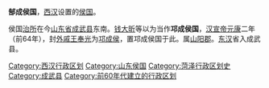 '''郜成侯国'''，[[西汉|西汉]]设置的[[侯国|侯国]]。

侯国[[治所|治所]]在今[[山东省|山东省]][[成武县|成武县]]东南。[[钱大昕|钱大昕]]等以为当作'''邛成侯国'''，[[汉宣帝|汉宣帝]][[元康_(西汉)|元康]]二年（前64年），封[[外戚|外戚]][[王奉光|王奉光]]为[[邛成侯|邛成侯]]，置邛成侯国于此。属[[山阳郡|山阳郡]]。[[东汉|东汉]]省入成武县。

{{汉朝行政区划小作品}}
{{DEFAULTSORT:G}}
[[Category:西汉行政区划|Category:西汉行政区划]]
[[Category:山东侯国|Category:山东侯国]]
[[Category:菏泽行政区划史|Category:菏泽行政区划史]]
[[Category:成武县|Category:成武县]]
[[Category:前60年代建立的行政区划|Category:前60年代建立的行政区划]]